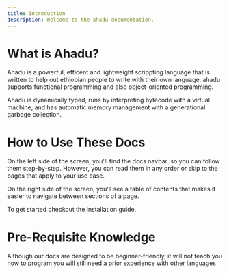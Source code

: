 ```yaml
---
title: Introduction
description: Welcome to the ahadu documentation.
---
```


# What is Ahadu?

Ahadu is a powerful, efficent and lightweight scrippting language that is written to help out ethiopian people to write with their own language.
ahadu supports functional programming and also object-oriented programming.

Ahadu is dynamically typed, runs by interpreting bytecode with a virtual machine, and has automatic memory management with a generational garbage collection.

# How to Use These Docs

On the left side of the screen, you'll find the docs navbar. so you can follow them step-by-step. However, you can read them in any order or skip to the pages that apply to your use case.

On the right side of the screen, you'll see a table of contents that makes it easier to navigate between sections of a page.

To get started checkout the <Link className="text-primary hover:text-off-blue transition-colors" href='/en/docs/installation'>installation</Link> guide.

# Pre-Requisite Knowledge

Although our docs are designed to be beginner-friendly, it will not teach you how to program you will still need a prior experience with other languages
